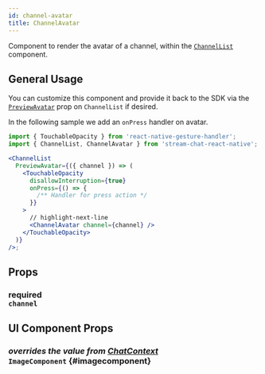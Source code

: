 ```yaml
---
id: channel-avatar
title: ChannelAvatar
---
```



Component to render the avatar of a channel, within the [`ChannelList`](./channel-list.mdx) component.

## General Usage

You can customize this component and provide it back to the SDK via the [`PreviewAvatar`](./channel-list.mdx#previewavatar) prop on `ChannelList` if desired.

In the following sample we add an `onPress` handler on avatar.

```jsx
import { TouchableOpacity } from 'react-native-gesture-handler';
import { ChannelList, ChannelAvatar } from 'stream-chat-react-native';

<ChannelList
  PreviewAvatar={({ channel }) => (
    <TouchableOpacity
      disallowInterruption={true}
      onPress={() => {
        /** Handler for press action */
      }}
    >
      // highlight-next-line
      <ChannelAvatar channel={channel} />
    </TouchableOpacity>
  )}
/>;
```

## Props

### <div class="label description required">required</div> `channel`

<Channel />

## UI Component Props

### <div class="label description">_overrides the value from [ChatContext](../../../ui-components/contexts/chat-context#imagecomponent)_</div> `ImageComponent` {#imagecomponent}

<ImageComponent />
